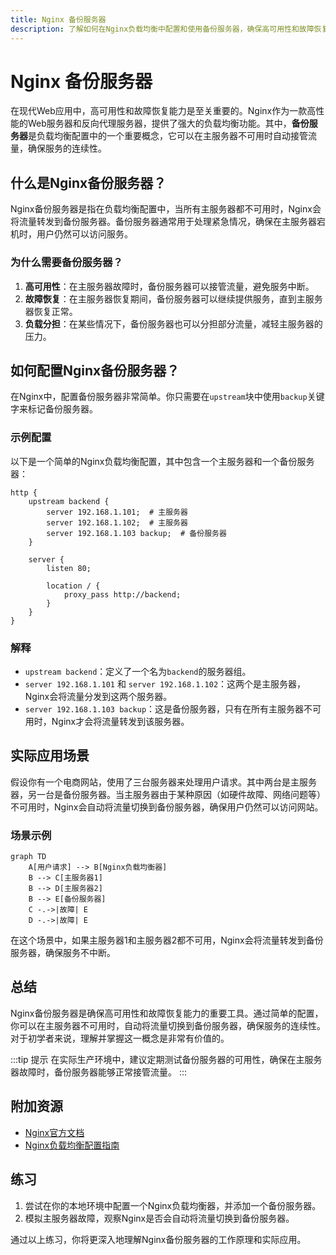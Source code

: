 ```yaml
---
title: Nginx 备份服务器
description: 了解如何在Nginx负载均衡中配置和使用备份服务器，确保高可用性和故障恢复能力。
---
```


# Nginx 备份服务器

在现代Web应用中，高可用性和故障恢复能力是至关重要的。Nginx作为一款高性能的Web服务器和反向代理服务器，提供了强大的负载均衡功能。其中，**备份服务器**是负载均衡配置中的一个重要概念，它可以在主服务器不可用时自动接管流量，确保服务的连续性。

## 什么是Nginx备份服务器？

Nginx备份服务器是指在负载均衡配置中，当所有主服务器都不可用时，Nginx会将流量转发到备份服务器。备份服务器通常用于处理紧急情况，确保在主服务器宕机时，用户仍然可以访问服务。

### 为什么需要备份服务器？

1. **高可用性**：在主服务器故障时，备份服务器可以接管流量，避免服务中断。
2. **故障恢复**：在主服务器恢复期间，备份服务器可以继续提供服务，直到主服务器恢复正常。
3. **负载分担**：在某些情况下，备份服务器也可以分担部分流量，减轻主服务器的压力。

## 如何配置Nginx备份服务器？

在Nginx中，配置备份服务器非常简单。你只需要在`upstream`块中使用`backup`关键字来标记备份服务器。

### 示例配置

以下是一个简单的Nginx负载均衡配置，其中包含一个主服务器和一个备份服务器：

```nginx
http {
    upstream backend {
        server 192.168.1.101;  # 主服务器
        server 192.168.1.102;  # 主服务器
        server 192.168.1.103 backup;  # 备份服务器
    }

    server {
        listen 80;

        location / {
            proxy_pass http://backend;
        }
    }
}
```

### 解释

- `upstream backend`：定义了一个名为`backend`的服务器组。
- `server 192.168.1.101` 和 `server 192.168.1.102`：这两个是主服务器，Nginx会将流量分发到这两个服务器。
- `server 192.168.1.103 backup`：这是备份服务器，只有在所有主服务器不可用时，Nginx才会将流量转发到该服务器。

## 实际应用场景

假设你有一个电商网站，使用了三台服务器来处理用户请求。其中两台是主服务器，另一台是备份服务器。当主服务器由于某种原因（如硬件故障、网络问题等）不可用时，Nginx会自动将流量切换到备份服务器，确保用户仍然可以访问网站。

### 场景示例

```mermaid
graph TD
    A[用户请求] --> B[Nginx负载均衡器]
    B --> C[主服务器1]
    B --> D[主服务器2]
    B --> E[备份服务器]
    C -.->|故障| E
    D -.->|故障| E
```

在这个场景中，如果主服务器1和主服务器2都不可用，Nginx会将流量转发到备份服务器，确保服务不中断。

## 总结

Nginx备份服务器是确保高可用性和故障恢复能力的重要工具。通过简单的配置，你可以在主服务器不可用时，自动将流量切换到备份服务器，确保服务的连续性。对于初学者来说，理解并掌握这一概念是非常有价值的。

:::tip 提示
在实际生产环境中，建议定期测试备份服务器的可用性，确保在主服务器故障时，备份服务器能够正常接管流量。
:::

## 附加资源

- [Nginx官方文档](https://nginx.org/en/docs/)
- [Nginx负载均衡配置指南](https://nginx.org/en/docs/http/load_balancing.html)

## 练习

1. 尝试在你的本地环境中配置一个Nginx负载均衡器，并添加一个备份服务器。
2. 模拟主服务器故障，观察Nginx是否会自动将流量切换到备份服务器。

通过以上练习，你将更深入地理解Nginx备份服务器的工作原理和实际应用。